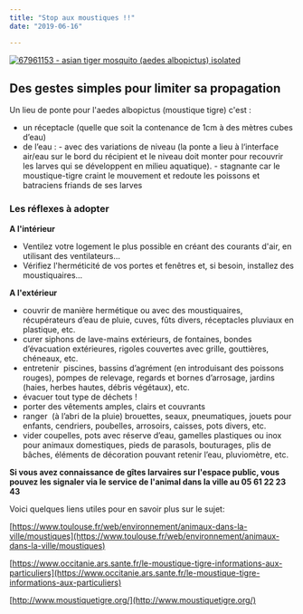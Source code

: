 ```yaml
---
title: "Stop aux moustiques !!"
date: "2019-06-16"

---
```


[![67961153 - asian tiger mosquito (aedes albopictus) isolated](/uploads/moustique.jpg)](http://fontaines-garonne.fr/wp-content/uploads/2019/06/moustique.jpg)

## Des gestes simples pour limiter sa propagation

Un lieu de ponte pour l'aedes albopictus (moustique tigre) c'est :

- un réceptacle (quelle que soit la contenance de 1cm à des mètres cubes d’eau)
- de l’eau : - avec des variations de niveau (la ponte a lieu à l‘interface air/eau sur le bord du récipient et le niveau doit monter pour recouvrir les larves qui se développent en milieu aquatique). - stagnante car le moustique-tigre craint le mouvement et redoute les poissons et batraciens friands de ses larves

### Les réflexes à adopter

**A l'intérieur**

- Ventilez votre logement le plus possible en créant des courants d'air, en utilisant des ventilateurs…
- Vérifiez l'herméticité de vos portes et fenêtres et, si besoin, installez des moustiquaires…

**A l'extérieur**

- couvrir de manière hermétique ou avec des moustiquaires, récupérateurs d’eau de pluie, cuves, fûts divers, réceptacles pluviaux en plastique, etc.
- curer siphons de lave-mains extérieurs, de fontaines, bondes d’évacuation extérieures, rigoles couvertes avec grille, gouttières, chéneaux, etc.
- entretenir  piscines, bassins d’agrément (en introduisant des poissons rouges), pompes de relevage, regards et bornes d’arrosage, jardins (haies, herbes hautes, débris végétaux), etc.
- évacuer tout type de déchets !
- porter des vêtements amples, clairs et couvrants
- ranger  (à l’abri de la pluie) brouettes, seaux, pneumatiques, jouets pour enfants, cendriers, poubelles, arrosoirs, caisses, pots divers, etc.
- vider coupelles, pots avec réserve d’eau, gamelles plastiques ou inox pour animaux domestiques, pieds de parasols, bouturages, plis de bâches, éléments de décoration pouvant retenir l’eau, pluviomètre, etc.

**Si vous avez connaissance de gîtes larvaires sur l'espace public, vous pouvez les signaler via le service de l'animal dans la ville au 05 61 22 23 43**

Voici quelques liens utiles pour en savoir plus sur le sujet:

[https://www.toulouse.fr/web/environnement/animaux-dans-la-ville/moustiques](https://www.toulouse.fr/web/environnement/animaux-dans-la-ville/moustiques)

[https://www.occitanie.ars.sante.fr/le-moustique-tigre-informations-aux-particuliers](https://www.occitanie.ars.sante.fr/le-moustique-tigre-informations-aux-particuliers)

[http://www.moustiquetigre.org/](http://www.moustiquetigre.org/)
